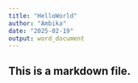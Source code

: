 ```yaml
---
title: "HelloWorld"
author: "Ambika"
date: "2025-02-19"
output: word_document
---
```


## This is a markdown file.